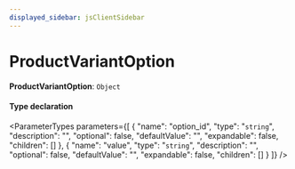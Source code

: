 ```yaml
---
displayed_sidebar: jsClientSidebar
---
```



# ProductVariantOption

 **ProductVariantOption**: `Object`

#### Type declaration

<ParameterTypes parameters={[
  {
    "name": "option_id",
    "type": "`string`",
    "description": "",
    "optional": false,
    "defaultValue": "",
    "expandable": false,
    "children": []
  },
  {
    "name": "value",
    "type": "`string`",
    "description": "",
    "optional": false,
    "defaultValue": "",
    "expandable": false,
    "children": []
  }
]} />
